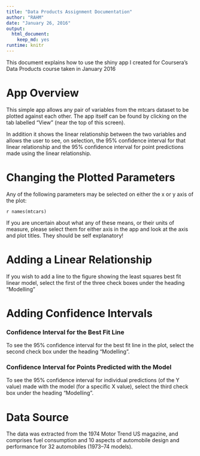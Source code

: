 ```yaml
---
title: "Data Products Assignment Documentation"
author: "RAHM"
date: "January 26, 2016"
output: 
  html_document: 
    keep_md: yes
runtime: knitr
---
```


This document explains how to use the shiny app I created for Coursera's Data Products course taken in January 2016



# App Overview
This simple app allows any pair of variables from the mtcars dataset to be plotted against each other.
The app itself can be found by clicking on the tab labelled "View" (near the top of this screen).

In addition it shows the linear relationship between the two variables and allows the user to see, on selection, the 95% confidence interval for that linear relationship and the 95% confidence interval for point predictions made using the linear relationship.

# Changing the Plotted Parameters

Any of the following parameters may be selected on either the x or y axis of the plot:

`r names(mtcars) `

If you are uncertain about what any of these means, or their units of measure, please select them for either axis in the app and look at the axis and plot titles. They should be self explanatory! 

# Adding a Linear Relationship
If you wish to add a line to the figure showing the least squares best fit linear model, select the first of the three check boxes under the heading "Modelling"

# Adding Confidence Intervals

### Confidence Interval for the Best Fit Line
To see the 95% confidence interval for the best fit line in the plot, select the second check box under the heading "Modelling".

### Confidence Interval for Points Predicted with the Model
To see the 95% confidence interval for individual predictions (of the Y value) made with the model (for a specific X value), select the third check box under the heading "Modelling".

# Data Source
The data was extracted from the 1974 Motor Trend US magazine, and comprises fuel consumption and 10 aspects of automobile design and performance for 32 automobiles (1973–74 models).



